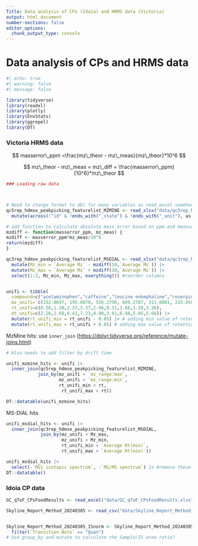 ```yaml
---
Title: Data analysis of CPs (Idoia) and HRMS data (Victoria)
output: html_document
number-sections: false
editor_options: 
  chunk_output_type: console
---
```


# Data analysis of CPs and HRMS data

```r
#| echo: true
#| warning: false
#| message: false

library(tidyverse)
library(readxl)
library(plotly)
library(EnvStats)
library(ggrepel)
library(DT)
```

### Victoria HRMS data

$$
masserror\_ppm =\frac{mz\_theor - mz\_meas}{mz\_theor}*10^6
$$

$$
mz\_theor - mz\_meas = mz\_diff = \frac{masserror\_ppm}{10^6}*mz\_theor
$$

```r

### Loading raw data



# Need to change format to dbl for many variables as read_excel somehow converts to character
qc5rep_hdmse_peakpicking_featurelist_MZMINE <- read_xlsx("data/qc5rep_hdmse_peakpicking_featurelist_MZMINE.xlsx") |> 
  mutate(across(!"id" & !ends_with("_state") & !ends_with("_unit"), as.double)) #convert to double for all except "_id" and "_state" columns

# add function to calculate absolute mass error based on ppm and measured mz for MSDIAL data
mzdiff <- function(masserror_ppm, mz_meas) {
mzdiff <- masserror_ppm*mz_meas/10^6
return(mzdiff)
}

qc3rep_hdmse_peakpicking_featurelist_MSDIAL <- read_xlsx("data/qc3rep_hdmse_peakpicking_featurelist_MSDIAL.xlsx") |> 
  mutate(Mz_min = `Average Mz` - mzdiff(10,`Average Mz`)) |> 
  mutate(Mz_max = `Average Mz` + mzdiff(10,`Average Mz`)) |> 
  select(1:3, Mz_min, Mz_max, everything()) #reorder columns


unifi <- tibble(
  compound=c("acetaminophen","caffeine","leucine enkephaline","reserpine","sulfadimethoxine","sulfaguanidine","terfenadine","val-tyr-val","verapamil"),
  mz_unifi= c(152.0697, 195.0870, 556.2756, 609.2787, 311.0801, 215.0589, 472.3197, 380.2173, 455.2892),
  rt_unifi=c(0.56,1.30,2.37,3.37,2.96,0.31,3.66,1.28,3.26),
  dt_unifi=c(2.26,2.60,6.41,7.23,4.00,3.01,6.48,5.05,5.66)) |> 
  mutate(rt_unifi_min = rt_unifi - 0.05) |> # adding min value of retention time
  mutate(rt_unifi_max = rt_unifi + 0.05) # adding max value of retention time


```

MzMine hits: use `inner_join` (<https://dplyr.tidyverse.org/reference/mutate-joins.html>)

```r
# Also needs to add filter by drift time

unifi_mzmine_hits <- unifi |> 
  inner_join(qc5rep_hdmse_peakpicking_featurelist_MZMINE,
            join_by(mz_unifi < `mz_range:max`, 
                    mz_unifi > `mz_range:min`,
                    rt_unifi_min < rt,
                     rt_unifi_max > rt))

DT::datatable(unifi_mzmine_hits)

```

MS-DIAL hits

```r

unifi_msdial_hits <- unifi |> 
  inner_join(qc3rep_hdmse_peakpicking_featurelist_MSDIAL,
             join_by(mz_unifi < Mz_max,
                     mz_unifi < Mz_min,
                     rt_unifi_min < `Average Rt(min)`,
                     rt_unifi_max > `Average Rt(min)`))

unifi_msdial_hits |> 
  select(-`MS1 isotopic spectrum`, -`MS/MS spectrum`) |> #remove these columns to get nicer table
DT::datatable()
```

### Idoia CP data

```r

GC_qToF_CPsFoodResults <- read_excel("data/GC_qToF_CPsFoodResults.xlsx")

Skyline_Report_Method_20240305 <- read_csv("data/Skyline_Report_Method_20240305.csv", na = c("NA", NaN, "∞"))


Skyline_Report_Method_20240305_ISnorm <- Skyline_Report_Method_20240305 |>
  filter(`Transition Note` == "Quan")
# Use group_by and mutate to calculate the Sample/IS area ratio?
  
  
  


```
